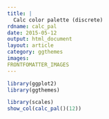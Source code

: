 ```yaml
---
title: |
  Calc color palette (discrete)
rdname: calc_pal
date: 2015-05-12
output: html_document
layout: article
category: ggthemes
images:
FRONTFOMATTER_IMAGES
---
```


```r
library(ggplot2)
library(ggthemes)
```

```r
library(scales)
show_col(calc_pal()(12))



```